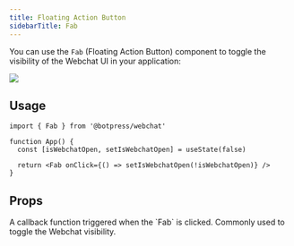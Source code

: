```yaml
---
title: Floating Action Button
sidebarTitle: Fab
---
```



You can use the `Fab` (Floating Action Button) component to toggle the visibility of the Webchat UI in your application:

<img src="./assets/webchat-components_component-library_fab.png" />

## Usage

```tsx
import { Fab } from '@botpress/webchat'

function App() {
  const [isWebchatOpen, setIsWebchatOpen] = useState(false)

  return <Fab onClick={() => setIsWebchatOpen(!isWebchatOpen)} />
}
```

## Props

<ResponseField name="onClick" type="MouseEventHandler<HTMLButtonElement>">
  A callback function triggered when the `Fab` is clicked. Commonly used to toggle the Webchat visibility.
</ResponseField>